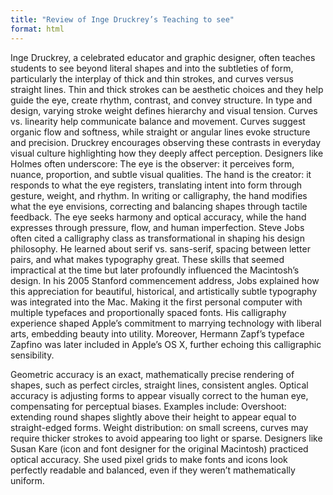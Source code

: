 ```yaml
---
title: "Review of Inge Druckrey’s Teaching to see"
format: html
---
```


Inge Druckrey, a celebrated educator and graphic designer, often teaches students to see beyond literal shapes and into the subtleties of form, particularly the interplay of thick and thin strokes, and curves versus straight lines. Thin and thick strokes can be aesthetic choices and they help guide the eye, create rhythm, contrast, and convey structure. In type and design, varying stroke weight defines hierarchy and visual tension. Curves vs. linearity help communicate balance and movement. Curves suggest organic flow and softness, while straight or angular lines evoke structure and precision. Druckrey encourages observing these contrasts in everyday visual culture highlighting how they deeply affect perception. Designers like Holmes often underscore: The eye is the observer: it perceives form, nuance, proportion, and subtle visual qualities. The hand is the creator: it responds to what the eye registers, translating intent into form through gesture, weight, and rhythm. In writing or calligraphy, the hand modifies what the eye envisions, correcting and balancing shapes through tactile feedback. The eye seeks harmony and optical accuracy, while the hand expresses through pressure, flow, and human imperfection. Steve Jobs often cited a calligraphy class as transformational in shaping his design philosophy. He learned about serif vs. sans-serif, spacing between letter pairs, and what makes typography great. These skills that seemed impractical at the time but later profoundly influenced the Macintosh’s design. In his 2005 Stanford commencement address, Jobs explained how this appreciation for beautiful, historical, and artistically subtle typography was integrated into the Mac. Making it the first personal computer with multiple typefaces and proportionally spaced fonts. His calligraphy experience shaped Apple’s commitment to marrying technology with liberal arts, embedding beauty into utility. Moreover, Hermann Zapf’s typeface Zapfino was later included in Apple’s OS X, further echoing this calligraphic sensibility.

Geometric accuracy is an exact, mathematically precise rendering of shapes, such as perfect circles, straight lines, consistent angles. Optical accuracy is adjusting forms to appear visually correct to the human eye, compensating for perceptual biases. Examples include: Overshoot: extending round shapes slightly above their height to appear equal to straight-edged forms. Weight distribution: on small screens, curves may require thicker strokes to avoid appearing too light or sparse. Designers like Susan Kare (icon and font designer for the original Macintosh) practiced optical accuracy. She used pixel grids to make fonts and icons look perfectly readable and balanced, even if they weren’t mathematically uniform.
